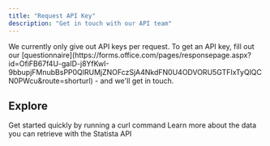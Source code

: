 ```yaml
---
title: "Request API Key"
description: "Get in touch with our API team"
---
```


<Info>
  We currently only give out API keys per request. 
</Info>
To get an API key, fill out our [questionnaire](https://forms.office.com/pages/responsepage.aspx?id=OfiFB67f4U-gaID-j8YfKwI-9bbupjFMnubBsPP0QlRUMjZNOFczSjA4NkdFN0U4ODVORU5GTFIxTyQlQCN0PWcu&route=shorturl) - and we'll get in touch.

## Explore

<CardGroup cols={2}>
  <Card
    title="Playground"
    icon="rocket"
    href="/api-reference/discovery-starter/get-statistics"
  >
    Get started quickly by running a curl command
  </Card>
  <Card
    title="Explore API Reference"
    icon="code"
    href="/api-reference/introduction"
  >
    Learn more about the data you can retrieve with the Statista API
  </Card>
</CardGroup>
